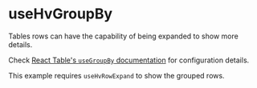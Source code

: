 
<Meta title="Visualizations/Table/Table Hooks/Hooks/useHvGroupBy" />

# useHvGroupBy

Tables rows can have the capability of being expanded to show more details.

Check [React Table's `useGroupBy` documentation](https://react-table.tanstack.com/docs/api/useGroupBy) for configuration details.

This example requires `useHvRowExpand` to show the grouped rows.

<Canvas>
  <Story name="useHvGroupBy" story={UseHvGroupByStory} />
</Canvas>
